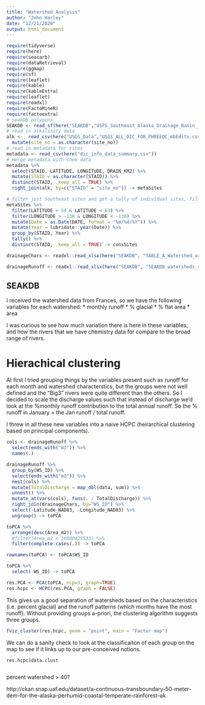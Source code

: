 ---
title: "Watershed Analysis"
author: "John Harley"
date: "12/21/2020"
output: html_document
---

```{r setup, include=FALSE}
require(tidyverse)
require(here)
require(seacarb)
require(dataRetrieval)
require(ggmap)
require(sf)
require(leaflet)  
require(kable)
require(kableExtra)
require(leaflet)
require(readxl)
require(FactoMineR)
require(factoextra)
# seakDB polygons
SEAKDB <- read_sf(here("SEAKDB","USFS_Southeast_Alaska_Drainage_Basin__SEAKDB__Watersheds.shp"))
# read in alkalinity data
alk <-  read_csv(here("USGS_Data","USGS_ALL_DIC_FOR_PHREEQC_mbEdits.csv")) %>%
  mutate(site_no = as.character(site_no))
# read in metadata for sites
metadata <- read_csv(here("dic_info_data_summary.csv"))
# merge metadata with chem data
metadata %>%
  select(STAID, LATITUDE, LONGITUDE, DRAIN_KM2) %>%
  mutate(STAID = as.character(STAID)) %>%
  distinct(STAID, .keep_all = TRUE) %>%
  right_join(alk, by=c("STAID" = "site_no")) -> metaSites

# filter just Southeast sites and get a tally of individual sites, filter distinct sites
metaSites %>% 
  filter(LATITUDE > 54 & LATITUDE < 63) %>%
  filter(LONGITUDE > -138 & LONGITUDE < -130) %>% 
  mutate(Date = as.Date(DATE, format = "%m/%d/%Y")) %>%
  mutate(Year = lubridate::year(Date)) %>%
  group_by(STAID, Year) %>%
  tally() %>%
  distinct(STAID, .keep_all = TRUE) -> consSites

drainageChars <- readxl::read_xlsx(here("SEAKDB", "TABLE_A_Watershed_variables_for_SEAKDB_DOC_flux_estimates.xlsx"), sheet = "Watershed_variables")[,1:6]

drainageRunoff <- readxl::read_xlsx(here("SEAKDB", "SEAKDB_watersheds_runoff_DOC.xlsx"), sheet = "Runoff_and_DOC")[,1:27]

```

## SEAKDB

I received the watershed data from Frances, so we have the following variables for each watershed:
* monthly runoff
* % glacial
* % flat area
* area

I was curious to see how much variation there is here in these variables, and how the rivers that we have chemistry data for compare to the broad range of rivers.

# Hierachical clustering

At first I tried grouping things by the variables present such as runoff for each month and watershed characterstics, but the groups were not well defined and the "Big3" rivers were quite different than the others. So I decided to scale the discharge values such that instead of discharge we'd look at the %monthly runoff contribution to the total annual runoff. So the % runoff in January = the Jan runoff / total runoff.

I threw in all these new variables into a naive HCPC (heirarchical clustering based on principal components). 

```{r, echo=TRUE, message=FALSE, warning=FALSE}
cols <- drainageRunoff %>%
  select(ends_with("m3")) %>%
  names(.)

drainageRunoff %>%
  group_by(WS_ID) %>%
  select(ends_with("m3")) %>%
  nest(cols) %>%
  mutate(TotalDischarge = map_dbl(data, sum)) %>% 
  unnest() %>%
  mutate_at(vars(cols), funs(. / TotalDischarge)) %>%
  right_join(drainageChars, by="WS_ID") %>%
  select(-Latitude_NAD83, -Longitude_NAD83) %>%
  ungroup() -> toPCA

toPCA %>%
  arrange(desc(Area_m2)) %>%
  #filter(Area_m2 < 16808425533) %>%
  filter(complete.cases(.)) -> toPCA

rownames(toPCA) <- toPCA$WS_ID

toPCA %>%
  select(-WS_ID) -> toPCA

res.PCA <- PCA(toPCA, ncp=3, graph=TRUE)
res.hcpc <- HCPC(res.PCA, graph = FALSE)

```
This gives us a good separation of watersheds based on the characteristics (i.e. percent glacial) and the runoff patterns (which months have the most runoff). Without providing groups a-priori, the clustering algorithm suggests three groups.

```{r, echo=FALSE, warning=FALSE, echo=FALSE}
fviz_cluster(res.hcpc, geom = "point", main = "Factor map")
```

We can do a sanity check to look at the classificaiton of each group on the map to see if it links up to our pre-conceived notions.

```{r, echo=FALSE, warning=FALSE, echo=FALSE, results='hide'}
res.hcpc$data.clust 
```

```{r, echo=FALSE, warning=FALSE, echo=FALSE, results='hide'}



```
percent watershed > 40?

http://ckan.snap.uaf.edu/dataset/a-continuous-transboundary-50-meter-dem-for-the-alaska-perhumid-coastal-temperate-rainforest-ak

